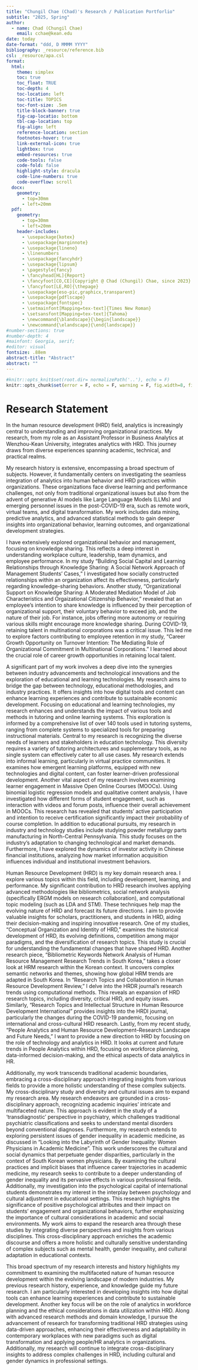 ```yaml
---
title: "Chungil Chae (Chad)'s Research / Publication Portforlio"
subtitle: "2025, Spring"
author:
  - name: Chad (Chungil Chae)
    email: cchae@kean.edu
date: today
date-format: "ddd, D MMMM YYYY"
bibliography: _resource/reference.bib
csl: _resource/apa.csl
format: 
  html:
    theme: simplex
    toc: true
    toc_float: TRUE
    toc-depth: 4
    toc-location: left
    toc-title: TOPICS
    toc-font-size: .5em
    title-block-banner: true
    fig-cap-locatio: bottom
    tbl-cap-location: top
    fig-align: left
    reference-location: section
    footnotes-hover: true
    link-external-icon: true
    lightbox: true
    embed-resources: true
    code-tools: false
    code-fold: false
    highlight-style: dracula
    code-line-numbers: true
    code-overflow: scroll
  docx: 
    geometry: 
      - top=30mm
      - left=20mm
  pdf: 
    geometry: 
      - top=30mm
      - left=20mm
    header-includes:
      - \usepackage{kotex}
      - \usepackage{marginnote}
      - \usepackage{lineno}
      - \linenumbers
      - \usepackage{fancyhdr}
      - \usepackage{lipsum}
      - \pagestyle{fancy}
      - \fancyhead[HL]{Report}
      - \fancyfoot[CO,CE]{Copyright @ Chad (Chungil) Chae, since 2023}
      - \fancyfoot[LE,RO]{\thepage}
      - \usepackage{eso-pic,graphicx,transparent}
      - \usepackage{pdflscape}
      - \usepackage{fontspec}
      - \setmainfont[Mapping=tex-text]{Times New Roman}
      - \setsansfont[Mapping=tex-text]{Tahoma}
      - \newcommand{\blandscape}{\begin{landscape}}
      - \newcommand{\elandscape}{\end{landscape}}
#number-sections: true
#number-depth: 4
#mainfont: Georgia, serif;
#editor: visual
fontsize: .88em
abstract-title: "Abstract"
abstract: ""
---
```




```r
#knitr::opts_knit$set(root.dir= normalizePath('..'), echo = F)
knitr::opts_chunk$set(error = F, echo = F, warning = F, fig.width=8, fig.height=6)

```

# Research Statement
In the human resource development (HRD) field, analytics is increasingly central to understanding and improving organizational practices. My research, from my role as an Assistant Professor in Business Analytics at Wenzhou-Kean University, integrates analytics with HRD. This journey draws from diverse experiences spanning academic, technical, and practical realms.

My research history is extensive, encompassing a broad spectrum of subjects. However, it fundamentally centers on investigating the seamless integration of analytics into human behavior and HRD practices within organizations. These organizations face diverse learning and performance challenges, not only from traditional organizational issues but also from the advent of generative AI models like Large Language Models (LLMs) and emerging personnel issues in the post-COVID-19 era, such as remote work, virtual teams, and digital transformation. My work includes data mining, predictive analytics, and advanced statistical methods to gain deeper insights into organizational behavior, learning outcomes, and organizational development strategies.

I have extensively explored organizational behavior and management, focusing on knowledge sharing. This reflects a deep interest in understanding workplace culture, leadership, team dynamics, and employee performance. In my study “Building Social Capital and Learning Relationships through Knowledge Sharing: A Social Network Approach of Management Students’ Cases,” I investigated how socially constructed relationships within an organization affect its effectiveness, particularly regarding knowledge-sharing behaviors. Another study, “Organizational Support on Knowledge Sharing: A Moderated Mediation Model of Job Characteristics and Orgaizational Citizenship Behavior,” revealed that an employee's intention to share knowledge is influenced by their perception of organizational support, their voluntary behavior to exceed job, and the nature of their job. For instance, jobs offering more autonomy or requiring various skills might encourage more knowledge sharing. During COVID-19, retaining talent in multinational corporations was a critical issue. This led me to explore factors contributing to employee retention in my study, “Career Growth Opportunity on Turnover Intention: The Mediating Role of Organizational Commitment in Multinational Corporations.” I learned about the crucial role of career growth opportunities in retaining local talent.

A significant part of my work involves a deep dive into the synergies between industry advancements and technological innovations and the exploration of educational and learning technologies. My research aims to bridge the gap between technology, educational methodologies, and industry practices. It offers insights into how digital tools and content can enhance learning experiences and contribute to sustainable economic development. Focusing on educational and learning technologies, my research enhances and understands the impact of various tools and methods in tutoring and online learning systems. This exploration is informed by a comprehensive list of over 140 tools used in tutoring systems, ranging from complete systems to specialized tools for preparing instructional materials. Central to my research is recognizing the diverse needs of learners and stakeholders in education technology. This diversity requires a variety of tutoring architectures and supplementary tools, as no single system can effectively cater to all use cases. My research extends into informal learning, particularly in virtual practice communities. It examines how emergent learning platforms, equipped with new technologies and digital content, can foster learner-driven professional development. Another vital aspect of my research involves examining learner engagement in Massive Open Online Courses (MOOCs). Using binomial logistic regression models and qualitative content analysis, I have investigated how different forms of student engagement, such as interaction with videos and forum posts, influence their overall achievement in MOOCs. This research has revealed that students' active participation and intention to receive certification significantly impact their probability of course completion. In addition to educational pursuits, my research in industry and technology studies include studying powder metallurgy parts manufacturing in North-Central Pennsylvania. This study focuses on the industry's adaptation to changing technological and market demands. Furthermore, I have explored the dynamics of investor activity in Chinese financial institutions, analyzing how market information acquisition influences individual and institutional investment behaviors.

Human Resource Development (HRD) is my key domain research area. I explore various topics within this field, including development, learning, and performance. My significant contribution to HRD research involves applying advanced methodologies like bibliometrics, social network analysis (specifically ERGM models on research collaboration), and computational topic modeling (such as LDA and STM). These techniques help map the evolving nature of HRD and forecast its future directions. I aim to provide valuable insights for scholars, practitioners, and students in HRD, aiding their decision-making and inspiring innovative research. One of my studies, “Conceptual Organization and Identity of HRD,” examines the historical development of HRD, its evolving definitions, competition among major paradigms, and the diversification of research topics. This study is crucial for understanding the fundamental changes that have shaped HRD. Another research piece, “Bibliometric Keywords Network Analysis of Human Resource Management Research Trends in South Korea,” takes a closer look at HRM research within the Korean context. It uncovers complex semantic networks and themes, showing how global HRM trends are adapted in South Korea. In “Research Topics and Collaboration in Human Resource Development Review,” I delve into the HRDR journal's research trends using computational methods. This reveals an expansion of HRD research topics, including diversity, critical HRD, and equity issues. Similarly, “Research Topics and Intellectual Structure in Human Resource Development International” provides insights into the HRDI journal, particularly the changes during the COVID-19 pandemic, focusing on international and cross-cultural HRD research. Lastly, from my recent study, “People Analytics and Human Resource Development–Research Landscape and Future Needs,” I want to provide a new direction to HRD by focusing on the role of technology and analytics in HRD. It looks at current and future trends in People Analytics within HRD, focusing on workforce planning, data-informed decision-making, and the ethical aspects of data analytics in HR.

Additionally, my work transcends traditional academic boundaries, embracing a cross-disciplinary approach integrating insights from various fields to provide a more holistic understanding of these complex subjects. My cross-disciplinary study and diversity and cultural issues aim to expand my research area. My research endeavors are grounded in a cross-disciplinary approach, recognizing academic inquiries' intricate and multifaceted nature. This approach is evident in the study of a 'transdiagnostic' perspective in psychiatry, which challenges traditional psychiatric classifications and seeks to understand mental disorders beyond conventional diagnoses. Furthermore, my research extends to exploring persistent issues of gender inequality in academic medicine, as discussed in “Looking into the Labyrinth of Gender Inequality: Women Physicians in Academic Medicine". This work underscores the cultural and social dynamics that perpetuate gender disparities, particularly in the context of South Korean women physicians. By examining the cultural practices and implicit biases that influence career trajectories in academic medicine, my research seeks to contribute to a deeper understanding of gender inequality and its pervasive effects in various professional fields. Additionally, my investigation into the psychological capital of international students demonstrates my interest in the interplay between psychology and cultural adjustment in educational settings. This research highlights the significance of positive psychological attributes and their impact on students' engagement and organizational behaviors, further emphasizing the importance of cultural considerations in academic and social environments. My work aims to expand the research area through these studies by integrating diverse perspectives and insights from various disciplines. This cross-disciplinary approach enriches the academic discourse and offers a more holistic and culturally sensitive understanding of complex subjects such as mental health, gender inequality, and cultural adaptation in educational contexts.

This broad spectrum of my research interests and history highlights my commitment to examining the multifaceted nature of human resource development within the evolving landscape of modern industries. My previous research history, experience, and knowledge guide my future research. I am particularly interested in developing insights into how digital tools can enhance learning experiences and contribute to sustainable development. Another key focus will be on the role of analytics in workforce planning and the ethical considerations in data utilization within HRD. Along with advanced research methods and domain knowledge, I pursue the advancement of research for transforming traditional HRD strategies using data-driven approaches, enhancing their effectiveness and adaptability in contemporary workplaces with new paradigms such as digital transformation and applying people/HR analytics in organizations. Additionally, my research will continue to integrate cross-disciplinary insights to address complex challenges in HRD, including cultural and gender dynamics in professional settings.
